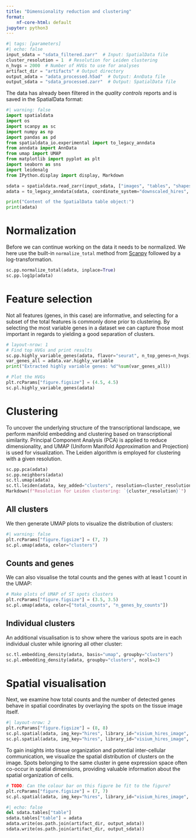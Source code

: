 ```yaml
---
title: "Dimensionality reduction and clustering"
format:
    nf-core-html: default
jupyter: python3
---
```


```python
#| tags: [parameters]
#| echo: false
input_sdata = "sdata_filtered.zarr"  # Input: SpatialData file
cluster_resolution = 1  # Resolution for Leiden clustering
n_hvgs = 2000  # Number of HVGs to use for analyses
artifact_dir = "artifacts" # Output directory
output_adata = "adata_processed.h5ad"  # Output: AnnData file
output_sdata = "sdata_processed.zarr"  # Output: SpatialData file
```

The data has already been filtered in the _quality controls_ reports and is
saved in the SpatialData format:

```python
#| warning: false
import spatialdata
import os
import scanpy as sc
import numpy as np
import pandas as pd
from spatialdata_io.experimental import to_legacy_anndata
from anndata import AnnData
from umap import UMAP
from matplotlib import pyplot as plt
import seaborn as sns
import leidenalg
from IPython.display import display, Markdown
```

```python
sdata = spatialdata.read_zarr(input_sdata, ["images", "tables", "shapes"])
adata = to_legacy_anndata(sdata, coordinate_system="downscaled_hires", table_name="table", include_images=True)

print("Content of the SpatialData table object:")
print(adata)
```

# Normalization

Before we can continue working on the data it needs to be normalized. We here
use the built-in `normalize_total` method from [Scanpy](https://scanpy.readthedocs.io/en/stable/)
followed by a log-transformation.

```python
sc.pp.normalize_total(adata, inplace=True)
sc.pp.log1p(adata)
```

# Feature selection

Not all features (genes, in this case) are informative, and selecting for a
subset of the total features is commonly done prior to clustering. By selecting
the most variable genes in a dataset we can capture those most important in
regards to yielding a good separation of clusters.

```python
# layout-nrow: 1
# Find top HVGs and print results
sc.pp.highly_variable_genes(adata, flavor="seurat", n_top_genes=n_hvgs)
var_genes_all = adata.var.highly_variable
print("Extracted highly variable genes: %d"%sum(var_genes_all))

# Plot the HVGs
plt.rcParams["figure.figsize"] = (4.5, 4.5)
sc.pl.highly_variable_genes(adata)
```

# Clustering

To uncover the underlying structure of the transcriptional landscape, we perform
manifold embedding and clustering based on transcriptional similarity. Principal
Component Analysis (PCA) is applied to reduce dimensionality, and UMAP (Uniform
Manifold Approximation and Projection) is used for visualization. The Leiden
algorithm is employed for clustering with a given resolution.

```python
sc.pp.pca(adata)
sc.pp.neighbors(adata)
sc.tl.umap(adata)
sc.tl.leiden(adata, key_added="clusters", resolution=cluster_resolution)
Markdown(f"Resolution for Leiden clustering: `{cluster_resolution}`")
```

## All clusters

We then generate UMAP plots to visualize the distribution of clusters:

```python
#| warning: false
plt.rcParams["figure.figsize"] = (7, 7)
sc.pl.umap(adata, color="clusters")
```

## Counts and genes

We can also visualise the total counts and the genes with at least 1 count in
the UMAP:

```python
# Make plots of UMAP of ST spots clusters
plt.rcParams["figure.figsize"] = (3.5, 3.5)
sc.pl.umap(adata, color=["total_counts", "n_genes_by_counts"])
```

## Individual clusters

An additional visualisation is to show where the various spots are in each
individual cluster while ignoring all other cluster:

```python
sc.tl.embedding_density(adata, basis="umap", groupby="clusters")
sc.pl.embedding_density(adata, groupby="clusters", ncols=2)
```

# Spatial visualisation

Next, we examine how total counts and the number of detected genes behave in
spatial coordinates by overlaying the spots on the tissue image itself.

```python
#| layout-nrow: 2
plt.rcParams["figure.figsize"] = (8, 8)
sc.pl.spatial(adata, img_key="hires", library_id="visium_hires_image", color="total_counts", size=1.25)
sc.pl.spatial(adata, img_key="hires", library_id="visium_hires_image", color="n_genes_by_counts", size=1.25)
```

To gain insights into tissue organization and potential inter-cellular
communication, we visualize the spatial distribution of clusters on the image.
Spots belonging to the same cluster in gene expression space often co-occur in
spatial dimensions, providing valuable information about the spatial
organization of cells.

```python
# TODO: Can the colour bar on this figure be fit to the figure?
plt.rcParams["figure.figsize"] = (7, 7)
sc.pl.spatial(adata, img_key="hires", library_id="visium_hires_image", color="clusters", size=1.25)
```

```python
#| echo: false
del sdata.tables["table"]
sdata.tables["table"] = adata
adata.write(os.path.join(artifact_dir, output_adata))
sdata.write(os.path.join(artifact_dir, output_sdata))
```
